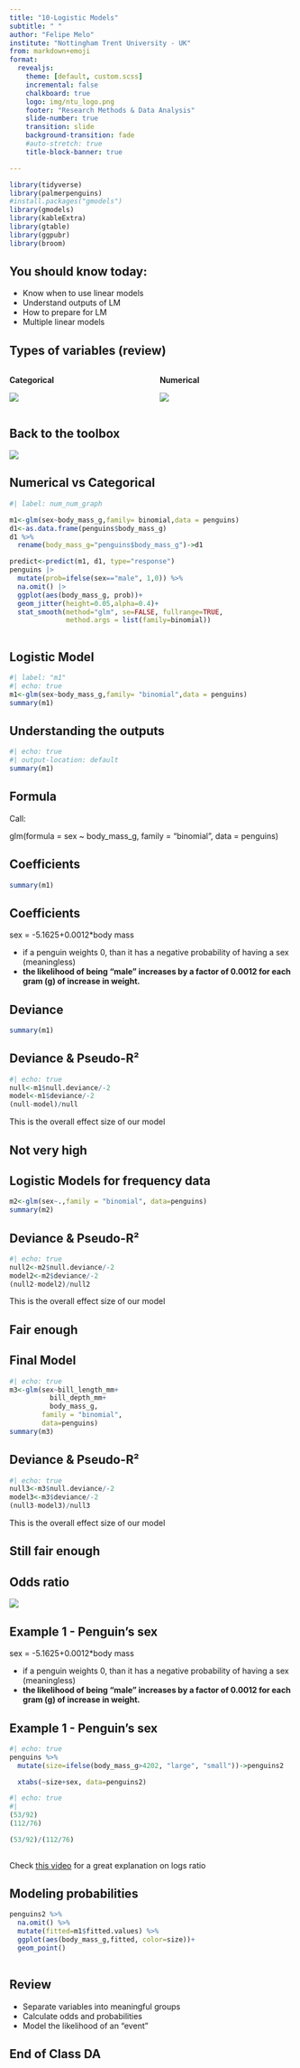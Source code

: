 ```yaml
---
title: "10-Logistic Models"
subtitle: " "
author: "Felipe Melo"
institute: "Nottingham Trent University - UK"
from: markdown+emoji
format:
  revealjs:
    theme: [default, custom.scss]
    incremental: false
    chalkboard: true
    logo: img/ntu_logo.png
    footer: "Research Methods & Data Analysis"
    slide-number: true
    transition: slide
    background-transition: fade
    #auto-stretch: true
    title-block-banner: true

---
```


```r
library(tidyverse)
library(palmerpenguins)
#install.packages("gmodels")
library(gmodels)
library(kableExtra)
library(gtable)
library(ggpubr)
library(broom)


```


## You should know today:

- Know when to use linear models
- Understand outputs of LM
- How to prepare for LM
- Multiple linear models


## Types of variables (review)

::::{.columns}
:::{.column .fragment}
**Categorical**

![](https://static-assets.codecademy.com/Courses/Hypothesis-Testing/Intro_to_variable_types_3.png)

:::

:::{.column .fragment}
**Numerical**

![](https://static-assets.codecademy.com/Courses/Hypothesis-Testing/Intro_to_variable_types_4.png)

:::
::::

## Back to the toolbox

![](img/toolkit.png){fig-align="center"}

## Numerical vs Categorical

```r
#| label: num_num_graph

m1<-glm(sex~body_mass_g,family= binomial,data = penguins)
d1<-as.data.frame(penguins$body_mass_g)
d1 %>% 
  rename(body_mass_g="penguins$body_mass_g")->d1

predict<-predict(m1, d1, type="response") 
penguins |> 
  mutate(prob=ifelse(sex=="male", 1,0)) %>% 
  na.omit() |> 
  ggplot(aes(body_mass_g, prob))+
  geom_jitter(height=0.05,alpha=0.4)+
  stat_smooth(method="glm", se=FALSE, fullrange=TRUE, 
              method.args = list(family=binomial))
 
```

## Logistic Model

```r
#| label: "m1"
#| echo: true
m1<-glm(sex~body_mass_g,family= "binomial",data = penguins)
summary(m1)
```

## Understanding the outputs

```r
#| echo: true
#| output-location: default
summary(m1)

```

## Formula
Call:

glm(formula = sex ~ body_mass_g, family = "binomial", data = penguins)

## Coefficients

```r
summary(m1)
```

## Coefficients

sex = -5.1625+0.0012*body mass

- if a penguin weights 0, than it has a negative probability of having a sex (meaningless)
- **the likelihood of being "male" increases by a factor of 0.0012 for each gram (g) of increase in weight.**
 
## Deviance

```r
summary(m1)
```

## Deviance & Pseudo-R²

```r
#| echo: true
null<-m1$null.deviance/-2
model<-m1$deviance/-2
(null-model)/null

```

This is the overall effect size of our model

<h2>Not very high<h2>

## Logistic Models for frequency data

```r
m2<-glm(sex~.,family = "binomial", data=penguins)
summary(m2)

```

## Deviance & Pseudo-R²

```r
#| echo: true
null2<-m2$null.deviance/-2
model2<-m2$deviance/-2
(null2-model2)/null2

```

This is the overall effect size of our model

<h2>Fair enough<h2>

## Final Model
```r
#| echo: true
m3<-glm(sex~bill_length_mm+
          bill_depth_mm+
          body_mass_g, 
        family = "binomial", 
        data=penguins)
summary(m3)
```

## Deviance & Pseudo-R²

```r
#| echo: true
null3<-m3$null.deviance/-2
model3<-m3$deviance/-2
(null3-model3)/null3

```

This is the overall effect size of our model

<h2>Still fair enough<h2>

## Odds ratio

![](https://www.scalestatistics.com/uploads/3/0/4/1/30413390/7973756_orig.jpg)

## Example 1 - Penguin's sex

sex = -5.1625+0.0012*body mass

- if a penguin weights 0, than it has a negative probability of having a sex (meaningless)
- **the likelihood of being "male" increases by a factor of 0.0012 for each gram (g) of increase in weight.**

## Example 1 - Penguin's sex

```r
#| echo: true 
penguins %>% 
  mutate(size=ifelse(body_mass_g>4202, "large", "small"))->penguins2

  xtabs(~size+sex, data=penguins2)

```

```r
#| echo: true 
#| 
(53/92)
(112/76)

(53/92)/(112/76)
  
```

Check [this video](https://www.youtube.com/watch?v=8nm0G-1uJzA) for a great explanation on logs ratio

## Modeling probabilities

```r
penguins2 %>% 
  na.omit() %>% 
  mutate(fitted=m1$fitted.values) %>% 
  ggplot(aes(body_mass_g,fitted, color=size))+
  geom_point()
  
```

## Review

- Separate variables into meaningful groups
- Calculate odds and probabilities
- Model the likelihood of an "event"

## End of Class DA


